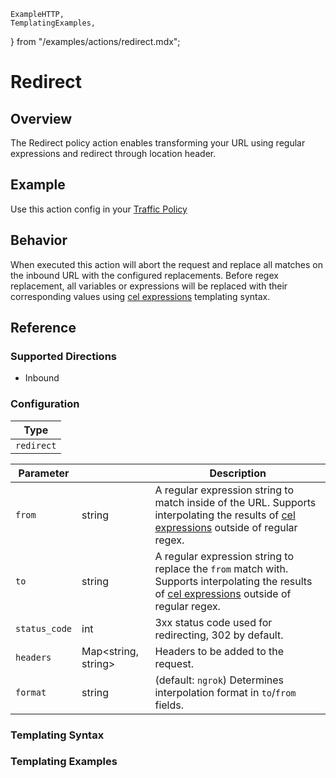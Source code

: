 	ExampleHTTP,
	TemplatingExamples,
} from "/examples/actions/redirect.mdx";

# Redirect

## Overview

The Redirect policy action enables transforming your URL using regular expressions and redirect through location header.

## Example

Use this action config in your [Traffic Policy](/docs/http/traffic-policy/index.mdx)

<ExampleHTTP />

## Behavior

When executed this action will abort the request and replace all matches on the inbound URL with the configured replacements. Before regex replacement, all variables or expressions will be replaced with their corresponding values using [cel expressions](https://ngrok.com/docs/http/traffic-policy/expressions) templating syntax.

## Reference

### Supported Directions

- Inbound

### Configuration

| Type       |
| ---------- |
| `redirect` |

| Parameter     | &nbsp;                    | Description                                                                                                                                                         |
| ------------- | ------------------------- | ------------------------------------------------------------------------------------------------------------------------------------------------------------------- |
| `from`        | string                    | A regular expression string to match inside of the URL. Supports interpolating the results of [cel expressions](#templating-syntax) outside of regular regex.       |
| `to`          | string                    | A regular expression string to replace the `from` match with. Supports interpolating the results of [cel expressions](#templating-syntax) outside of regular regex. |
| `status_code` | int                       | 3xx status code used for redirecting, 302 by default.                                                                                                               |
| `headers`     | Map&lt;string, string&gt; | Headers to be added to the request.                                                                                                                                 |
| `format`      | string                    | (default: `ngrok`) Determines interpolation format in `to`/`from` fields.                                                                                           |

### Templating Syntax

<CelTemplateSyntaxExplanation />

### Templating Examples

<TemplatingExamples />
